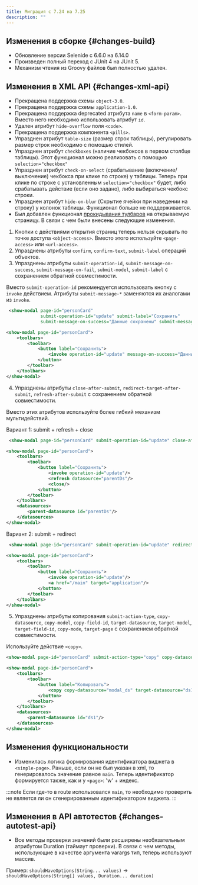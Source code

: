 ```yaml
---
title: Миграция с 7.24 на 7.25
description: ""
---
```


## Изменения в сборке {#changes-build}

- Обновление версии Selenide c 6.6.0 на 6.14.0
- Произведен полный переход с JUnit 4 на JUnit 5.
- Механизм чтения из Groovy файлов был полностью удален.

## Изменения в XML API {#changes-xml-api}

- Прекращена поддержка схемы `object-3.0`.
- Прекращена поддержка схемы `application-1.0`.
- Прекращена поддержка deprecated атрибута `name` в `<form-param>`.
Вместо него необходимо использовать атрибут `id`.
- Удален атрибут `hide-overflow` поля `<code>`.
- Прекращена поддержка компонента `<pills>`.
- Упразднен атрибут `table-size` (размер строк таблицы), регулировать размер строк необходимо с помощью стилей.
- Упразднен атрибут `checkboxes` (наличие чекбоксов в первом столбце таблицы). Этот функционал можно реализовать с
помощью `selection="checkbox"`
- Упразднен атрибут `check-on-select` (срабатывание (включение/выключение) чекбокса при клике по строке) у таблицы.
Теперь при клике по строке с установленным `selection="checkbox"` будет, либо срабатывать действие (если оно задано),
либо выбираться чекбокс строки.
- Упразднен атрибут `hide-on-blur` (Скрытие ячейки при наведении на строку) у колонок таблицы. Функционал больше не поддерживается.
- Был добавлен функционал [прокидывания тулбаров](../manual/actions#open_page_toolbar_passing) на открываемую страницу.
В связи с чем были внесены следующие изменения.

1. Кнопки с действиями открытия страниц теперь нельзя скрывать по точке доступа `<object-access>`.
Вместо этого используйте `<page-access>` или `<url-access>`.
2. Упразднены атрибуты `confirm`, `confirm-text`, `submit-label` операций объектов.
3. Упразднены атрибуты `submit-operation-id`, `submit-message-on-success`, `submit-message-on-fail`, `submit-model`, `submit-label`
с сохранением обратной совместимости.

Вместо `submit-operation-id` рекомендуется использовать кнопку с `invoke` действием.
Атрибуты `submit-message-*` заменяются их аналогами из `invoke`.

```xml title="Пример, как работало в версии 7.24 и ниже"
 <show-modal page-id="personCard"
             submit-operation-id="update" submit-label="Сохранить"
             submit-message-on-success="Данные сохранены" submit-message-on-fail="Данные не удалось сохранить"/>
```

```xml title="Пример, как работает в версии 7.25"
<show-modal page-id="personCard">
    <toolbars>
        <toolbar>
            <button label="Сохранить">
                <invoke operation-id="update" message-on-success="Данные сохранены" message-on-fail="Данные не удалось сохранить"/>
            </button>
        </toolbar>
    </toolbars>
</show-modal>
```

4. Упразднены атрибуты `close-after-submit`, `redirect-target-after-submit`, `refresh-after-submit`
с сохранением обратной совместимости.

Вместо этих атрибутов используйте более гибкий механизм мультидействий.

Вариант 1: submit + refresh + close

```xml title="Пример как работало в версии 7.24 и ниже"
 <show-modal page-id="personCard" submit-operation-id="update" close-after-submit="true" refresh-after-submit="true"/>
```

```xml title="Пример как работает в версии 7.25"
<show-modal page-id="personCard">
    <toolbars>
        <toolbar>
            <button label="Сохранить">
                <invoke operation-id="update"/>
                <refresh datasource="parentDs"/>
                <close/>
            </button>
        </toolbar>
    </toolbars>
    <datasources>
        <parent-datasource id="parentDs"/>
    </datasources>
</show-modal>
```

Вариант 2: submit + redirect

```xml title="Пример как работало в версии 7.24 и ниже"
 <show-modal page-id="personCard" submit-operation-id="update" redirect-target-after-submit="/main"/>
```

```xml title="Пример как работает в версии 7.25"
<show-modal page-id="personCard">
    <toolbars>
        <toolbar>
            <button label="Сохранить">
                <invoke operation-id="update"/>
                <a href="/main" target="application"/>
            </button>
        </toolbar>
    </toolbars>
</show-modal>
```

5. Упразднены атрибуты копирования `submit-action-type`, `copy-datasource`, `copy-model`, `copy-field-id`, `target-datasource`, `target-model`,
`target-field-id`, `copy-mode`, `target-page` с сохранением обратной совместимости.

Используйте действие `<copy>`.

```xml title="Пример как работало в версии 7.24 и ниже"
<show-modal page-id="personCard" submit-action-type="copy" copy-datasource="modal_ds" target-datasource="ds1"/>
```

```xml title="Пример как работает в версии 7.25"
<show-modal page-id="personCard">
    <toolbars>
        <toolbar>
            <button label="Копировать">
                <copy copy-datasource="modal_ds" target-datasource="ds1"/>
            </button>
        </toolbar>
    </toolbars>
    <datasources>
        <parent-datasource id="ds1"/>
    </datasources>
</show-modal>
```

## Изменения функциональности

- Изменилась логика формирования идентификатора виджета в `<simple-page>`.
Раньше, если он не был указан в xml, то генерировалось значение равное `main`.
Теперь идентификатор формируется также, как и у `<page>`: 'w' + индекс.

:::note
Если где-то в route использовался `main`, то необходимо проверить не является ли он сгенерированным идентификатором виджета.
:::

## Изменения в API автотестов {#changes-autotest-api}

- Все методы проверки значений были расширены необязательным атрибутом Duration (таймаут проверки).
В связи с чем методы, использующие в качестве аргумента varargs тип, теперь используют массив.

Пример: `shouldHaveOptions(String... values)` -> `shouldHaveOptions(String[] values, Duration... duration)`
